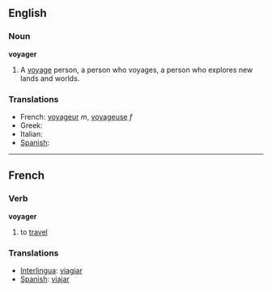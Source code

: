 ==English==
===Noun===
'''voyager'''

# A [[voyage]] person, a person who voyages, a person who explores new lands and worlds.

===Translations===
*French: [[voyageur]] ''m'', [[voyageuse]] ''f''
*Greek:
*Italian:
*[[Spanish]]:

----

==French==
===Verb===
'''voyager'''

# to [[travel]]

===Translations===

*[[Interlingua]]: [[viagiar]]
*[[Spanish]]: [[viajar]]